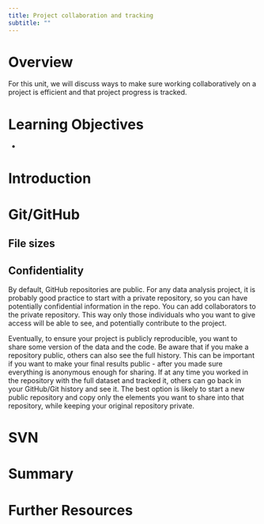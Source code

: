 ```yaml
---
title: Project collaboration and tracking
subtitle: ""
---
```


# Overview

For this unit, we will discuss ways to make sure working collaboratively on a project is efficient and that project progress is tracked.


# Learning Objectives

- 

# Introduction



# Git/GitHub


## File sizes



## Confidentiality

By default, GitHub repositories are public. For any data analysis project, it is probably good practice to start with a private repository, so you can have potentially confidential information in the repo. You can add collaborators to the private repository. This way only those individuals who you want to give access will be able to see, and potentially contribute to the project.

Eventually, to ensure your project is publicly reproducible, you want to share some version of the data and the code. Be aware that if you make a repository public, others can also see the full history. This can be important if you want to make your final results public - after you made sure everything is anonymous enough for sharing. If at any time you worked in the repository with the full dataset and tracked it, others can go back in your GitHub/Git history and see it. The best option is likely to start a new public repository and copy only the elements you want to share into that repository, while keeping your original repository private.


# SVN




# Summary


# Further Resources